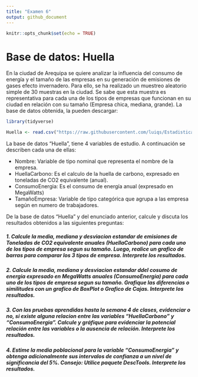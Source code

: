 ```yaml
---
title: "Examen 6"
output: github_document
---
```


```r
knitr::opts_chunk$set(echo = TRUE)
```

# Base de datos: Huella

En la ciudad de Arequipa se quiere analizar la influencia del consumo de energía y el tamaño de las empresas en su generación de emisiones de gases efecto invernadero. Para ello, se ha realizado un muestreo aleatorio simple de 30 muestras en la ciudad. Se sabe que esta muestra es representativa para cada una de los tipos de empresas que funcionan en su ciudad en relación con su tamaño (Empresa chica, mediana, grande). La base de datos obtenida, la pueden descargar:
```r
library(tidyverse)
```

```r
Huella <- read.csv("https://raw.githubusercontent.com/luiqs/Estadistica-Aplicada/main/PDB/Huella.csv")
```

La base de datos "Huella", tiene 4 variables de estudio. A continuación se describen cada una de ellas:

+ Nombre: Variable de tipo nominal que representa el nombre de la empresa. 
+ HuellaCarbono: Es el calculo de la huella de carbono, expresado en toneladas de CO2 equivalente (anual).
+ ConsumoEnergia: Es el consumo de energía anual (expresado en MegaWatts)
+ TamañoEmpresa: Variable de tipo categórica que agrupa a las empresa según en numero de trabajadores.

De la base de datos "Huella" y del enunciado anterior, calcule y discuta los resultados obtenidos a las siguientes preguntas:

##### 1. Calcule la media, mediana y desviacion estandar de emisiones de Toneladas de CO2 equivalente anuales (HuellaCarbono) para cada uno de los tipos de empresa segun su tamaño. Luego, realice un grafico de barras para comparar los 3 tipos de empresa. **Interprete los resultados**.

##### 2. Calcule la media, mediana y desviacion estandar ddel cosumo de energia expresado en MegaWatts anuales (ConsumoEnergia) para cada uno de los tipos de empresa segun su tamaño. Grafique las diferencias o similitudes con un grafico de BoxPlot o Grafico de Cajas. **Interprete los resultados**.

##### 3.  Con las pruebas aprendidas hasta la semana 4 de clases, evidenciar o no, si existe alguna relacion entre las variables "HuellaCarbono" y "ConsumoEnergia". Calcule y gráfique para evidenciar la potencial relación entre las variables o la ausencia de relación. **Interprete los resultados**.

##### 4. Estime la media poblacional para la variable "ConsumoEnergia" y obtenga adicionalmente sus intervalos de confianza a un nivel de significancia del 5%. Consejo: Utilice paquete DescTools. **Interprete los resultados**.




